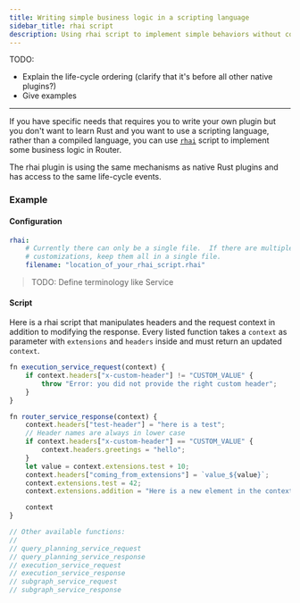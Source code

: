 ```yaml
---
title: Writing simple business logic in a scripting language
sidebar_title: rhai script
description: Using rhai script to implement simple behaviors without compiling a custom plugin
---
```



TODO:

- Explain the life-cycle ordering (clarify that it's before all other native plugins?)
- Give examples

---

If you have specific needs that requires you to write your own plugin but you don't want to learn Rust and you want to use a scripting language, rather than a compiled language, you can use [`rhai`](http://rhai.rs) script to implement some business logic in Router.

The rhai plugin is using the same mechanisms as native Rust plugins and has access to the same life-cycle events.

### Example

#### Configuration

```yaml
rhai:
    # Currently there can only be a single file.  If there are multiple
    # customizations, keep them all in a single file.
    filename: "location_of_your_rhai_script.rhai"
```

> TODO: Define terminology like Service

#### Script

Here is a rhai script that manipulates headers and the request context in addition to modifying the response. Every listed function takes a `context` as parameter with `extensions` and `headers` inside and must return an updated `context`.

```javascript
fn execution_service_request(context) {
    if context.headers["x-custom-header"] != "CUSTOM_VALUE" {
        throw "Error: you did not provide the right custom header";
    }
}

fn router_service_response(context) {
    context.headers["test-header"] = "here is a test";
    // Header names are always in lower case
    if context.headers["x-custom-header"] == "CUSTOM_VALUE" {
        context.headers.greetings = "hello";
    }
    let value = context.extensions.test + 10;
    context.headers["coming_from_extensions"] = `value_${value}`;
    context.extensions.test = 42;
    context.extensions.addition = "Here is a new element in the context";

    context
}

// Other available functions:
// 
// query_planning_service_request
// query_planning_service_response
// execution_service_request
// execution_service_response
// subgraph_service_request
// subgraph_service_response
```
